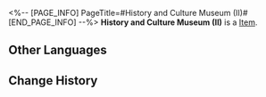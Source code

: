 <%-- [PAGE_INFO]
PageTitle=#History and Culture Museum (II)#
[END_PAGE_INFO] --%>
{{Item Infobox
|id          = 252371
|image       = Item History and Culture Museum (II).png{{subst:void|<!--$UPLOAD:<<SpriteOutput/Quest/PlanetFes/SwapCardPic/SwapCardPiece/2009_2.png>-<Item History and Culture Museum (II).png>-<Item Icons>>-->}}
|type        = 
|invCategory = 
|rarity      = 5
|effect      = 
|description = Complete a Memory Card set to gain buffs.
}}
{{Description|The trailblazing memories deep in your mind will provide inspiration to the game once you recall it in full.}}
'''History and Culture Museum (II)''' is a [[Item]].

==Other Languages==
{{Other Languages
|en   = History and Culture Museum (II)
|zhs  = 历史文化博物馆-Ⅱ
|zht  = 歷史文化博物館-Ⅱ
|ja   = 歴史文化博物館-II
|ko   = 역사문화박물관-Ⅱ
|es   = Museo de Historia y Cultura&nbsp;II
|fr   = Musée de l'histoire et de la culture (II)
|ru   = Краеведческий музей II
|th   = พิพิธภัณฑ์ประวัติศาสตร์ และวัฒนธรรม II
|vi   = Viện Bảo Tàng Văn Hóa Lịch Sử-II
|de   = Museum für Geschichte und Kultur (II)
|id   = History and Culture Museum II
|pt   = Museu de História e Cultura (II)
}}

==Change History==
{{Change History|3.2}}